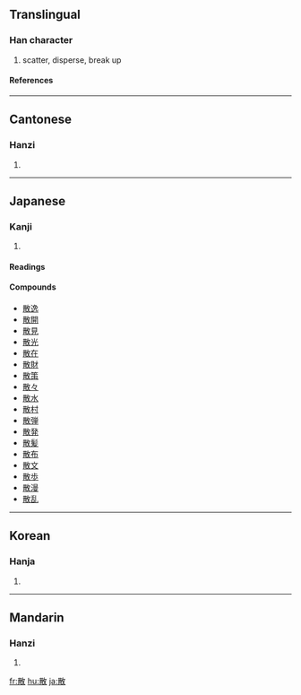 ==Translingual==
===Han character===
{{Han char|rn=66|rad=攴|as=08|sn=12|four=4824<sub>0</sub>|canj=廿月人大 (TBOK)}}
# scatter, disperse, break up
====References====
{{Han ref|kx=0472.340|dkj=13265|dj=0825.180|hdz=21465.150|uh=6563|ud=25955|bh=B4B2|bd=46258}}
----
==Cantonese==
===Hanzi===
{{yue-hanzi|jyut=|y=saan2, saan3}}
# {{defn|Cantonese}}
----
==Japanese==
===Kanji===
{{ja-kanji|grade=4|rs=攴08}}
# {{defn|Japanese}} 
====Readings====
{{ja-readings|on=[[さん]] (san)|kun=[[ちる]] (chiru), [[ちらす]] (chirasu), [[ちらかす]] (chirakasu)}}

====Compounds====
* [[散逸]]
* [[散開]]
* [[散見]]
* [[散光]]
* [[散在]]
* [[散財]]
* [[散策]]
* [[散々]]
* [[散水]]
* [[散村]]
* [[散弾]]
* [[散発]]
* [[散髪]]
* [[散布]]
* [[散文]]
* [[散歩]]
* [[散漫]]
* [[散乱]]
----
==Korean==
===Hanja===
{{ko-hanja|hangeul=산|eumhun=|rv=san|mr=san|y=san}}
# {{defn|Korean}}
----
==Mandarin==
===Hanzi===
{{cmn-hanzi|pin=[[sàn]] ([[san4]])|wg=san<sup>4</sup>}}
# {{defn|Mandarin}}

[[fr:散]]
[[hu:散]]
[[ja:散]]